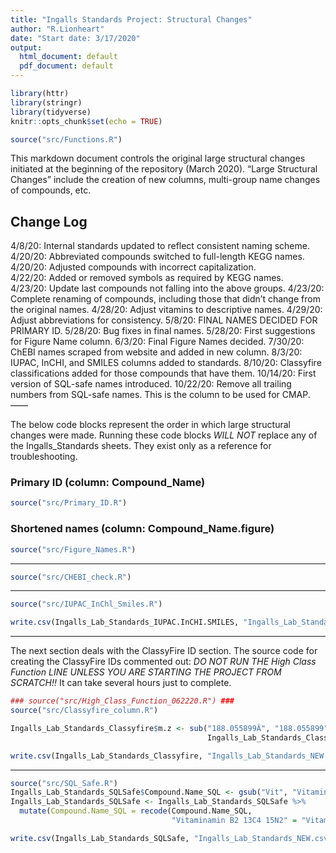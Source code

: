 ```yaml
---
title: "Ingalls Standards Project: Structural Changes"
author: "R.Lionheart"
date: "Start date: 3/17/2020"
output:
  html_document: default
  pdf_document: default
---
```


```r
library(httr) 
library(stringr)
library(tidyverse)
knitr::opts_chunk$set(echo = TRUE)

source("src/Functions.R")
```

This markdown document controls the original large structural changes initiated at the beginning of the repository (March 2020). "Large Structural Changes" include the creation of new columns, multi-group name changes of compounds, etc.

## Change Log
4/8/20: Internal standards updated to reflect consistent naming scheme.  
4/20/20: Abbreviated compounds switched to full-length KEGG names.  
4/20/20: Adjusted compounds with incorrect capitalization.  
4/22/20: Added or removed symbols as required by KEGG names.  
4/23/20: Update last compounds not falling into the above groups.
4/23/20: Complete renaming of compounds, including those that didn't change from the original names.
4/28/20: Adjust vitamins to descriptive names.
4/29/20: Adjust abbreviations for consistency.
5/8/20: FINAL NAMES DECIDED FOR PRIMARY ID.
5/28/20: Bug fixes in final names.
5/28/20: First suggestions for Figure Name column.
6/3/20: Final Figure Names decided.
7/30/20: ChEBI names scraped from website and added in new column.
8/3/20: IUPAC, InCHI, and SMILES columns added to standards.
8/10/20: Classyfire classifications added for those compounds that have them.
10/14/20: First version of SQL-safe names introduced. 
10/22/20: Remove all trailing numbers from SQL-safe names. This is the column to be used for CMAP.
------

The below code blocks represent the order in which large structural changes were made. Running these code blocks *WILL NOT* replace any of the Ingalls_Standards sheets. They exist only as a reference for troubleshooting.

### Primary ID (column: Compound_Name)
```r
source("src/Primary_ID.R")
```

### Shortened names (column: Compound_Name.figure)
```r
source("src/Figure_Names.R")
```

-----

```r
source("src/CHEBI_check.R")
```

-----

```r

source("src/IUPAC_InChl_Smiles.R")

write.csv(Ingalls_Lab_Standards_IUPAC.InCHI.SMILES, "Ingalls_Lab_Standards_NEW.csv")
```

-----

The next section deals with the ClassyFire ID section. 
The source code for creating the ClassyFire IDs commented out: *DO NOT RUN THE High Class Function LINE UNLESS YOU ARE STARTING THE PROJECT FROM SCRATCH!!* It can take several hours just to complete.

```r

### source("src/High_Class_Function_062220.R") ###
source("src/Classyfire_column.R")

Ingalls_Lab_Standards_Classyfire$m.z <- sub("188.055899Â", "188.055899",
                                            Ingalls_Lab_Standards_Classyfire$m.z)

write.csv(Ingalls_Lab_Standards_Classyfire, "Ingalls_Lab_Standards_NEW.csv", row.names = FALSE)
```

-----

```r

source("src/SQL_Safe.R")
Ingalls_Lab_Standards_SQLSafe$Compound.Name_SQL <- gsub("Vit", "Vitamin", Ingalls_Lab_Standards_SQLSafe$Compound.Name_SQL)
Ingalls_Lab_Standards_SQLSafe <- Ingalls_Lab_Standards_SQLSafe %>%
  mutate(Compound.Name_SQL = recode(Compound.Name_SQL,
                                    "Vitaminamin B2 13C4 15N2" = "Vitamin B12 13C4 15N2"))

write.csv(Ingalls_Lab_Standards_SQLSafe, "Ingalls_Lab_Standards_NEW.csv", row.names = FALSE)
```

